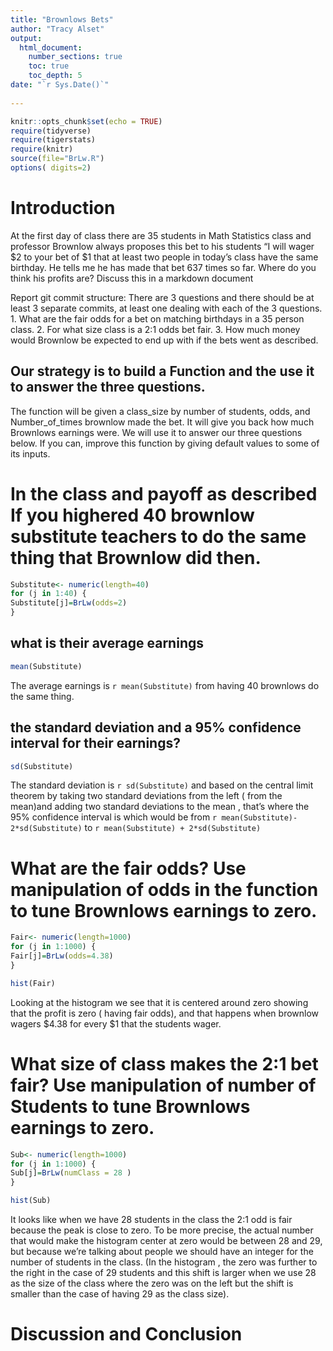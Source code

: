 ```yaml
---
title: "Brownlows Bets"
author: "Tracy Alset"
output: 
  html_document:
    number_sections: true
    toc: true
    toc_depth: 5
date: "`r Sys.Date()`"    
    
---
```

```r
knitr::opts_chunk$set(echo = TRUE)
require(tidyverse)
require(tigerstats)
require(knitr)
source(file="BrLw.R")
options( digits=2)
```


<!-- We recommend you use git branches -- create a separate branch for each major section i.e. Introduction, Methods, Results, Inferential Results, and Discussion and Conclusions - leave the YAML block untouched until the final merge where you put in your own name !-->

# Introduction

<!--In this section you explain what you are trying to show.  Where did the data come from?  What is the research or other question you are trying to answer?!-->

 At the first day of class there are 35 students in Math Statistics class and professor Brownlow always proposes this bet to his students "I will wager $2 to your bet of $1 that at least two people in today's class have  the same birthday.  He tells me he has made that bet 637 times so far. Where do you think his profits are? Discuss this in a markdown document
 
Report git commit structure:
There are 3 questions and there should be at least 3 separate commits, at least one dealing with each of the 3 questions.
1. What are the fair odds for a bet on matching birthdays in a 35 person class.
2. For what size class is a 2:1 odds bet fair.
3. How much money would Brownlow be expected to end up with if the bets went as described.

## Our strategy is to build a Function and the use it to answer the three questions. 

The function will be given a class_size by number of students, odds, and Number_of_times brownlow made the bet.  It will give you back how much Brownlows earnings were. We will use it to answer our three questions below. If you can, improve this function by giving default values to some of its inputs. 

# In the class and payoff as described  If you highered 40 brownlow substitute teachers to do the same thing that Brownlow did then.

```r
Substitute<- numeric(length=40)
for (j in 1:40) {
Substitute[j]=BrLw(odds=2)  
}

```


## what is their average earnings

```r
mean(Substitute)
```

The average earnings is `r mean(Substitute) ` from having 40 brownlows do the same thing.

## the standard deviation and a 95% confidence interval for their earnings?
  
<!--Explain and display your method of coming up with a 95% confidence interval of  professor Brownlows winnings (or losings)-->


```r
sd(Substitute)
```
The standard deviation is `r sd(Substitute) ` and based on the central limit theorem by taking two standard deviations from the left ( from the mean)and adding two standard deviations to the mean , that's where the 95% confidence interval is which would be from `r mean(Substitute)- 2*sd(Substitute)` to `r mean(Substitute) + 2*sd(Substitute)` 

# What are the fair odds? Use manipulation of odds in the function to tune Brownlows earnings to zero. 

```r
Fair<- numeric(length=1000)
for (j in 1:1000) {
Fair[j]=BrLw(odds=4.38)  
}

```


```r
hist(Fair)
```


Looking at the histogram we see that it is centered around zero showing that the profit is zero ( having fair odds), and that happens when brownlow wagers $4.38 for every $1 that the students wager. 


<!--Decide on your methods:  In this section explain the approach you will take to attack the issue --- how will you decide on a likely estimate of professor Brownlow's earnings or losses after 637 bets. Also explain how you construct a 95% confidence interval about your estimate of his winnings !-->




# What size of class makes the 2:1 bet fair?  Use manipulation of number of Students to tune Brownlows earnings to zero.


```r
Sub<- numeric(length=1000)
for (j in 1:1000) {
Sub[j]=BrLw(numClass = 28 )  
}

```

```r
hist(Sub)
```

It looks like when we have 28 students in the class the 2:1 odd is fair because the peak is close to zero. To be more precise, the actual number that would make the histogram center at zero would be between 28 and 29, but because we're talking about people we should have an integer for the number of students in the class. (In the histogram , the zero was further to the right in the case of 29 students and this shift is larger when we use 28 as the size of the class where the zero was on the left but the shift is smaller than the case of having 29 as the class size).








<!--Explain and display the results of your method of coming up with the estimate of professor Brownlows betting profits!-->








# Discussion and Conclusion

<!--Discussion and conclusion here.  If professor Brownlow is consistantly making or losing money how could he change his payout so that his profits center on zero?  Also discuss what size his class should be in order to have his current scheme balance at zero profit.!-->

